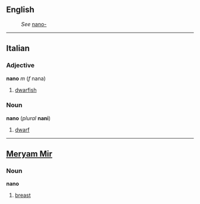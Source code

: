 ==English==
:''See'' [[nano-]]

----
==Italian==
===Adjective===
'''nano''' ''m'' (''f'' nana)

# [[dwarfish]]

===Noun===
'''nano''' (''plural'' '''nani''')

#[[dwarf]]

----

==[[Meryam Mir]]==
===Noun===
'''nano'''

#[[breast]]